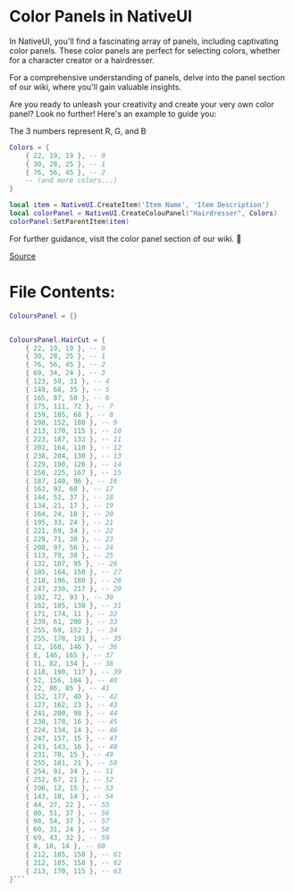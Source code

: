 # Color Panels in NativeUI #

In NativeUI, you'll find a fascinating array of panels, including captivating color panels. These color panels are perfect for selecting colors, whether for a character creator or a hairdresser.

For a comprehensive understanding of panels, delve into the panel section of our wiki, where you'll gain valuable insights.

Are you ready to unleash your creativity and create your very own color panel? Look no further! Here's an example to guide you:

The 3 numbers represent R, G, and B
```lua
Colors = {
    { 22, 19, 19 }, -- 0
    { 30, 28, 25 }, -- 1
    { 76, 56, 45 }, -- 2
    -- (and more colors...)
}

local item = NativeUI.CreateItem('Item Name', 'Item Description')
local colorPanel = NativeUI.CreateColouPanel("Hairdresser", Colors)
colorPanel:SetParentItem(item)
```

For further guidance, visit the color panel section of our wiki. 🎨

[Source](https://github.com/MrMathias154/NativeUILua-Reloaded/blob/master/elements/ColoursPanel.lua)

# File Contents:
```lua
ColoursPanel = {}


ColoursPanel.HairCut = {
    { 22, 19, 19 }, -- 0
    { 30, 28, 25 }, -- 1
    { 76, 56, 45 }, -- 2
    { 69, 34, 24 }, -- 3
    { 123, 59, 31 }, -- 4
    { 149, 68, 35 }, -- 5
    { 165, 87, 50 }, -- 6
    { 175, 111, 72 }, -- 7
    { 159, 105, 68 }, -- 8
    { 198, 152, 108 }, -- 9
    { 213, 170, 115 }, -- 10
    { 223, 187, 132 }, -- 11
    { 202, 164, 110 }, -- 12
    { 238, 204, 130 }, -- 13
    { 229, 190, 126 }, -- 14
    { 250, 225, 167 }, -- 15
    { 187, 140, 96 }, -- 16
    { 163, 92, 60 }, -- 17
    { 144, 52, 37 }, -- 18
    { 134, 21, 17 }, -- 19
    { 164, 24, 18 }, -- 20
    { 195, 33, 24 }, -- 21
    { 221, 69, 34 }, -- 22
    { 229, 71, 30 }, -- 23
    { 208, 97, 56 }, -- 24
    { 113, 79, 38 }, -- 25
    { 132, 107, 95 }, -- 26
    { 185, 164, 150 }, -- 27
    { 218, 196, 180 }, -- 28
    { 247, 230, 217 }, -- 29
    { 102, 72, 93 }, -- 30
    { 162, 105, 138 }, -- 31
    { 171, 174, 11 }, -- 32
    { 239, 61, 200 }, -- 33
    { 255, 69, 152 }, -- 34
    { 255, 178, 191 }, -- 35
    { 12, 168, 146 }, -- 36
    { 8, 146, 165 }, -- 37
    { 11, 82, 134 }, -- 38
    { 118, 190, 117 }, -- 39
    { 52, 156, 104 }, -- 40
    { 22, 86, 85 }, -- 41
    { 152, 177, 40 }, -- 42
    { 127, 162, 23 }, -- 43
    { 241, 200, 98 }, -- 44
    { 238, 178, 16 }, -- 45
    { 224, 134, 14 }, -- 46
    { 247, 157, 15 }, -- 47
    { 243, 143, 16 }, -- 48
    { 231, 70, 15 }, -- 49
    { 255, 101, 21 }, -- 50
    { 254, 91, 34 }, -- 51
    { 252, 67, 21 }, -- 52
    { 196, 12, 15 }, -- 53
    { 143, 10, 14 }, -- 54
    { 44, 27, 22 }, -- 55
    { 80, 51, 37 }, -- 56
    { 98, 54, 37 }, -- 57
    { 60, 31, 24 }, -- 58
    { 69, 43, 32 }, -- 59
    { 8, 10, 14 }, -- 60
    { 212, 185, 158 }, -- 61
    { 212, 185, 158 }, -- 62
    { 213, 170, 115 }, -- 63
}```